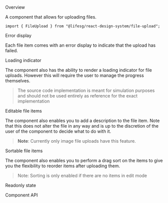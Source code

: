 
<Meta of={FileUploadStories} />

<Title>FileUpload</Title>

<Secondary>Overview</Secondary>

A component that allows for uploading files.

```tsx
import { FileUpload } from "@lifesg/react-design-system/file-upload";
```

<Canvas of={FileUploadStories.Default} />

<Heading3>Error display</Heading3>

Each file item comes with an error display to indicate that the upload has failed.

<Canvas of={FileUploadStories.WithErrorDisplay} />

<Heading3>Loading indicator</Heading3>

The component also has the ability to render a loading indicator for file
uploads. However this will require the user to manage the progress themselves.

> The source code implementation is meant for simulation purposes and should
> not be used entirely as reference for the exact implementation

<Canvas of={FileUploadStories.WithLoadingIndicator} />

<Heading3>Editable file items</Heading3>

The component also enables you to add a description to the file item. Note that
this does not alter the file in any way and is up to the discretion of the user
of the component to decide what to do with it.

> **Note**: Currently only image file uploads have this feature.

<Canvas of={FileUploadStories.EditableFileItems} />

<Heading3>Sortable file items</Heading3>

The component also enables you to perform a drag sort on the items to give you
the flexibility to reorder items after uploading them.

> Note: Sorting is only enabled if there are no items in edit mode

<Canvas of={FileUploadStories.SortableFileItems} />

<Heading3>Readonly state</Heading3>

<Canvas of={FileUploadStories.ReadonlyState} />

<Secondary>Component API</Secondary>

<PropsTable />
